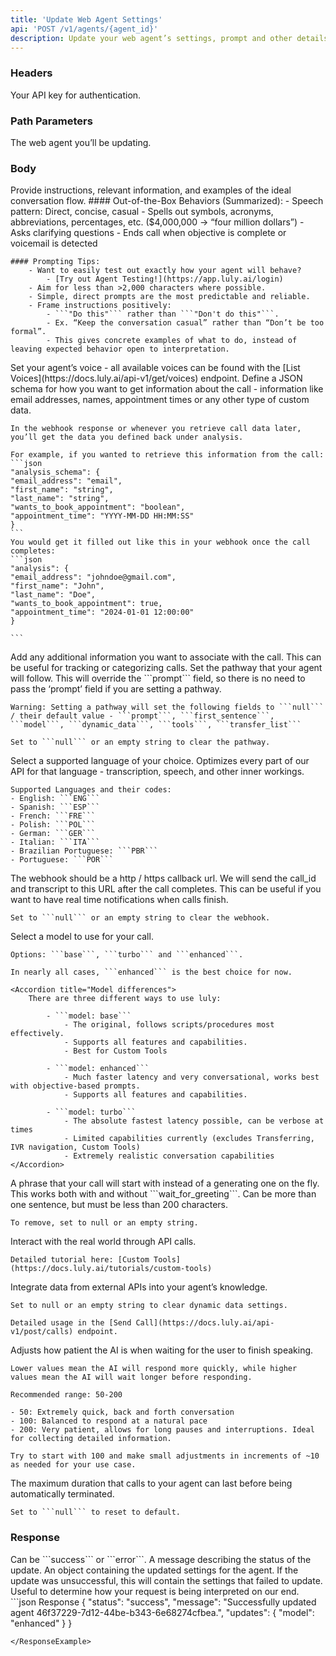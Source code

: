 ```yaml
---
title: 'Update Web Agent Settings'
api: 'POST /v1/agents/{agent_id}'
description: Update your web agent’s settings, prompt and other details.
---
```


### Headers

<ParamField header="authorization" type="string" required={true}>
  Your API key for authentication.
</ParamField>

### Path Parameters

<ParamField path="agent_id" type="string">
  The web agent you’ll be updating.
</ParamField>

### Body

<ParamField body="prompt" type="string" required>
   Provide instructions, relevant information, and examples of the ideal conversation flow.

   <Accordion title="Best Practices">
    #### Out-of-the-Box Behaviors (Summarized):
        - Speech pattern: Direct, concise, casual
        - Spells out symbols, acronyms, abbreviations, percentages, etc. ($4,000,000 -> “four million dollars”)
        - Asks clarifying questions
        - Ends call when objective is complete or voicemail is detected
    
    #### Prompting Tips:
        - Want to easily test out exactly how your agent will behave?
            - [Try out Agent Testing!](https://app.luly.ai/login)
        - Aim for less than >2,000 characters where possible.
        - Simple, direct prompts are the most predictable and reliable.
        - Frame instructions positively:
            - ```"Do this"``` rather than ```"Don't do this"```.
            - Ex. “Keep the conversation casual” rather than “Don’t be too formal”.
            - This gives concrete examples of what to do, instead of leaving expected behavior open to interpretation.
   </Accordion> 

</ParamField>

<ParamField body="voice" type="string">
   Set your agent’s voice - all available voices can be found with the [List Voices](https://docs.luly.ai/api-v1/get/voices) endpoint.
</ParamField>


<ParamField body="analysis_schema" type="object">
    Define a JSON schema for how you want to get information about the call - information like email addresses, names, appointment times or any other type of custom data.

    In the webhook response or whenever you retrieve call data later, you’ll get the data you defined back under analysis.

    For example, if you wanted to retrieve this information from the call:
    ```json
    "analysis_schema": {
    "email_address": "email",
    "first_name": "string",
    "last_name": "string",
    "wants_to_book_appointment": "boolean",
    "appointment_time": "YYYY-MM-DD HH:MM:SS"
    }
    ```
    You would get it filled out like this in your webhook once the call completes:
    ```json
    "analysis": {
    "email_address": "johndoe@gmail.com",
    "first_name": "John",
    "last_name": "Doe",
    "wants_to_book_appointment": true,
    "appointment_time": "2024-01-01 12:00:00"
    }

    ```
</ParamField>

<ParamField body="metadata" type="object">
   Add any additional information you want to associate with the call. This can be useful for tracking or categorizing calls.
</ParamField>


<ParamField body="pathway_id" type="string">
    Set the pathway that your agent will follow. This will override the ```prompt``` field, so there is no need to pass the ‘prompt’ field if you are setting a pathway.

    Warning: Setting a pathway will set the following fields to ```null``` / their default value - ```prompt```, ```first_sentence```, ```model```, ```dynamic_data```, ```tools```, ```transfer_list```

    Set to ```null``` or an empty string to clear the pathway.
</ParamField>


<ParamField body="language" type="string" default="ENG">
    Select a supported language of your choice. Optimizes every part of our API for that language - transcription, speech, and other inner workings.

    Supported Languages and their codes:
    - English: ```ENG```
    - Spanish: ```ESP```
    - French: ```FRE```
    - Polish: ```POL```
    - German: ```GER```
    - Italian: ```ITA```
    - Brazilian Portuguese: ```PBR```
    - Portuguese: ```POR```
</ParamField>

<ParamField body="webhook" type="string">
    The webhook should be a http / https callback url. We will send the call_id and transcript to this URL after the call completes. This can be useful if you want to have real time notifications when calls finish.

    Set to ```null``` or an empty string to clear the webhook.
</ParamField>

    
<ParamField body="model" type="string" default= "enhanced">
    Select a model to use for your call.

    Options: ```base```, ```turbo``` and ```enhanced```.

    In nearly all cases, ```enhanced``` is the best choice for now.

    <Accordion title="Model differences">
        There are three different ways to use luly:

            - ```model: base```
                - The original, follows scripts/procedures most effectively.
                - Supports all features and capabilities.
                - Best for Custom Tools
            
            - ```model: enhanced```
                - Much faster latency and very conversational, works best with objective-based prompts.
                - Supports all features and capabilities.
            
            - ```model: turbo```
                - The absolute fastest latency possible, can be verbose at times
                - Limited capabilities currently (excludes Transferring, IVR navigation, Custom Tools)
                - Extremely realistic conversation capabilities
    </Accordion>
</ParamField>

<ParamField body="first_sentence" type="string">
    A phrase that your call will start with instead of a generating one on the fly. This works both with and without ```wait_for_greeting```. Can be more than one sentence, but must be less than 200 characters.

    To remove, set to null or an empty string.
</ParamField>

<ParamField body="tools" type="array">
   Interact with the real world through API calls.

    Detailed tutorial here: [Custom Tools](https://docs.luly.ai/tutorials/custom-tools)
</ParamField>


<ParamField body="dynamic_data" type="object">
    Integrate data from external APIs into your agent’s knowledge.

    Set to null or an empty string to clear dynamic data settings.

    Detailed usage in the [Send Call](https://docs.luly.ai/api-v1/post/calls) endpoint.
</ParamField>

<ParamField body="interruption_threshold" type="number" default="100">
    Adjusts how patient the AI is when waiting for the user to finish speaking.

    Lower values mean the AI will respond more quickly, while higher values mean the AI will wait longer before responding.

    Recommended range: 50-200

    - 50: Extremely quick, back and forth conversation
    - 100: Balanced to respond at a natural pace
    - 200: Very patient, allows for long pauses and interruptions. Ideal for collecting detailed information.

    Try to start with 100 and make small adjustments in increments of ~10 as needed for your use case.

</ParamField>

<ParamField body="max_duration" type="integer (minutes)" default="30">
    The maximum duration that calls to your agent can last before being automatically terminated.

    Set to ```null``` to reset to default.
</ParamField>

### Response

<ResponseField name="status" type="string">
    Can be ```success``` or ```error```.
</ResponseField>

<ResponseField name="message" type="string">
    A message describing the status of the update.
</ResponseField>

<ResponseField name="updates" type="object">
    An object containing the updated settings for the agent.
</ResponseField>

<ResponseField name="failed_updates" type="object">
    If the update was unsuccessful, this will contain the settings that failed to update. Useful to determine how your request is being interpreted on our end.
</ResponseField>

<ResponseExample>
```json Response
{
    "status": "success",
    "message": "Successfully updated agent 46f37229-7d12-44be-b343-6e68274cfbea.",
    "updates": {
        "model": "enhanced"
    }
}

```
</ResponseExample>
